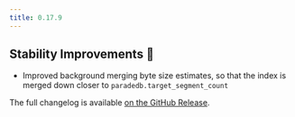 ```yaml
---
title: 0.17.9
---
```


## Stability Improvements 💪

- Improved background merging byte size estimates, so that the index is merged down closer to `paradedb.target_segment_count`

The full changelog is available [on the GitHub Release](https://github.com/paradedb/paradedb/releases/tag/v0.17.9).
